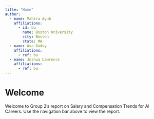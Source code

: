 ```yaml
---
title: "Home"
author:
  - name: Mahira Ayub
    affiliations:
      - id: bu
        name: Boston University
        city: Boston
        state: MA
  - name: Ava Godsy
    affiliations:
      - ref: bu
  - name: Joshua Lawrence
    affiliations:
      - ref: bu
---
```


# Welcome
Welcome to Group 2's report on Salary and Compensation Trends for AI Careers. Use the navigation bar above to view the report.